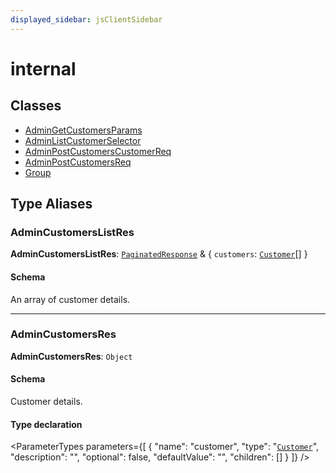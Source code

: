 ```yaml
---
displayed_sidebar: jsClientSidebar
---
```



# internal

## Classes

- [AdminGetCustomersParams](../../internal/classes/admin_customers.internal.AdminGetCustomersParams.mdx)
- [AdminListCustomerSelector](../../internal/classes/admin_customers.internal.AdminListCustomerSelector.mdx)
- [AdminPostCustomersCustomerReq](../../internal/classes/admin_customers.internal.AdminPostCustomersCustomerReq.mdx)
- [AdminPostCustomersReq](../../internal/classes/admin_customers.internal.AdminPostCustomersReq.mdx)
- [Group](../../internal/classes/admin_customers.internal.Group.mdx)

## Type Aliases

### AdminCustomersListRes

 **AdminCustomersListRes**: [`PaginatedResponse`](../../admin_batch_jobs/modules/admin_batch_jobs.internal.mdx#paginatedresponse) & { `customers`: [`Customer`](../../internal/classes/admin_collections.internal.Customer.mdx)[]  }

#### Schema

An array of customer details.

___

### AdminCustomersRes

 **AdminCustomersRes**: `Object`

#### Schema

Customer details.

#### Type declaration

<ParameterTypes parameters={[
  {
    "name": "customer",
    "type": "[`Customer`](../../internal/classes/admin_collections.internal.Customer.mdx)",
    "description": "",
    "optional": false,
    "defaultValue": "",
    "children": []
  }
]} />
